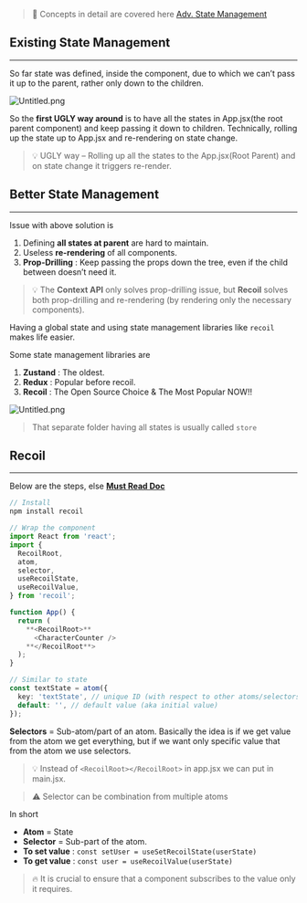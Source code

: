 
> 🚧 Concepts in detail are covered here [Adv. State Management](https://www.notion.so/95d6de8236cb484387df82c701f4a8cd) 


## Existing State Management


---


So far state was defined, inside the component, due to which we can’t pass it up to the parent, rather only down to the children.


![Untitled.png](https://prod-files-secure.s3.us-west-2.amazonaws.com/dd624914-6876-4b58-9694-424f7aa5e22a/cb8017a6-2c6d-47aa-ae86-b88bfa757fd4/Untitled.png?X-Amz-Algorithm=AWS4-HMAC-SHA256&X-Amz-Content-Sha256=UNSIGNED-PAYLOAD&X-Amz-Credential=AKIAT73L2G45HZZMZUHI%2F20240206%2Fus-west-2%2Fs3%2Faws4_request&X-Amz-Date=20240206T002349Z&X-Amz-Expires=3600&X-Amz-Signature=99ffc931acc96c8f119782378ac86d73f89c07b4caa4182cc6d2e6ddc2cbac21&X-Amz-SignedHeaders=host&x-id=GetObject)


So the **first UGLY way around** is to have all the states in App.jsx(the root parent component) and keep passing it down to children. Technically, rolling up the state up to App.jsx and re-rendering on state change.


> 💡 UGLY way – Rolling up all the states to the App.jsx(Root Parent) and on state change it triggers re-render.


## Better State Management


---


Issue with above solution is

1. Defining **all states at parent** are hard to maintain.
2. Useless **re-rendering** of all components.
3. **Prop-Drilling** : Keep passing the props down the tree, even if the child between doesn’t need it.

> 💡 The **Context API** only solves prop-drilling issue, but **Recoil** solves both prop-drilling and re-rendering (by rendering only the necessary components).


Having a global state and using state management libraries like `recoil` makes life easier.


Some state management libraries are

1. **Zustand** : The oldest.
2. **Redux** : Popular before recoil.
3. **Recoil** : The Open Source Choice & The Most Popular NOW!!

![Untitled.png](https://prod-files-secure.s3.us-west-2.amazonaws.com/dd624914-6876-4b58-9694-424f7aa5e22a/57e95154-b2ff-4d4c-970b-ff7f39984c1c/Untitled.png?X-Amz-Algorithm=AWS4-HMAC-SHA256&X-Amz-Content-Sha256=UNSIGNED-PAYLOAD&X-Amz-Credential=AKIAT73L2G45HZZMZUHI%2F20240206%2Fus-west-2%2Fs3%2Faws4_request&X-Amz-Date=20240206T002349Z&X-Amz-Expires=3600&X-Amz-Signature=40170808a5259f0dca71345985226270a921ac212df4424f4b7c73a98f2af214&X-Amz-SignedHeaders=host&x-id=GetObject)


> That separate folder having all states is usually called `store`


## Recoil


---


Below are the steps, else [**Must Read Doc**](https://recoiljs.org/docs/introduction/getting-started)


```typescript
// Install
npm install recoil
```


```typescript
// Wrap the component
import React from 'react';
import {
  RecoilRoot,
  atom,
  selector,
  useRecoilState,
  useRecoilValue,
} from 'recoil';

function App() {
  return (
    **<RecoilRoot>**
      <CharacterCounter />
    **</RecoilRoot**>
  );
}
```


```typescript
// Similar to state
const textState = atom({
  key: 'textState', // unique ID (with respect to other atoms/selectors)
  default: '', // default value (aka initial value)
});
```


**Selectors** = Sub-atom/part of an atom. Basically the idea is if we get value from the atom we get everything, but if we want only specific value that from the atom we use selectors.


> 💡 Instead of `<RecoilRoot></RecoilRoot>` in app.jsx we can put in main.jsx.


> ⚠️ Selector can be combination from multiple atoms


In short

- **Atom** = State
- **Selector** = Sub-part of the atom.
- **To set value** :  `const setUser = useSetRecoilState(userState)`
- **To get value** : `const user = useRecoilValue(userState)`

> 🔥 It is crucial to ensure that a component subscribes to the value only it requires.

